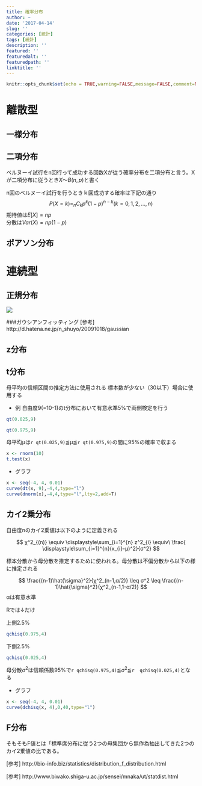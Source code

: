 ---
title: 確率分布
author: ~
date: '2017-04-14'
slug: ''
categories: [統計]
tags: [統計]
description: ''
featured: ''
featuredalt: ''
featuredpath: ''
linktitle: ''
---

```{r setup, include=FALSE}
knitr::opts_chunk$set(echo = TRUE,warning=FALSE,message=FALSE,comment=NA)
```

# 離散型
## 一様分布
## 二項分布
ベルヌーイ試行をn回行って成功する回数Xが従う確率分布を二項分布と言う。Xが二項分布に従うとき$X～B(n,p)$と書く

n回のベルヌーイ試行を行うときｋ回成功する確率は下記の通り
$$
P(X=k)=_{n}C_{k}p^k(1-p)^{n-k} (k=0,1,2,…,n)
$$
期待値は$E[X]=np$  
分散は$Var(X)=np(1-p)$  

## ポアソン分布

# 連続型

## 正規分布
![](http://www.biwako.shiga-u.ac.jp/sensei/mnaka/ut/graph_normdist_percentile.jpg)


###ガウシアンフィッティング
[参考]
http://d.hatena.ne.jp/n_shuyo/20091018/gaussian

## z分布
## t分布
母平均の信頼区間の推定方法に使用される
標本数が少ない（30以下）場合に使用する

- 例
自由度9(=10-1)のt分布において有意水準5%で両側検定を行う
```{r}
qt(0.025,9)
```

```{r}
qt(0.975,9)
```

母平均μは`r qt(0.025,9)`≦μ≦`r qt(0.975,9)`の間に95%の確率で収まる

```{r}
x <- rnorm(10)
t.test(x)
```

- グラフ
```{r}
x <- seq(-4, 4, 0.01)
curve(dt(x, 9),-4,4,type="l")
curve(dnorm(x),-4,4,type="l",lty=2,add=T)
```

## カイ2乗分布
自由度nのカイ2乗値は以下のように定義される

$$
χ^2_{(n)} \equiv \displaystyle\sum_{i=1}^{n} z^2_{i} \equiv\ \frac{ \displaystyle\sum_{i=1}^{n}(x_{i}-μ)^2}{σ^2}
$$

標本分散から母分散を推定するために使われる。母分散は不偏分散から以下の様に推定される

$$
\frac{(n-1)\hat{\sigma}^2}{χ^2_(n-1,α/2)}
\leq
σ^2
\leq 
\frac{(n-1)\hat{\sigma}^2}{χ^2_(n-1,1-α/2)} 
$$
αは有意水準

Rでは↓だけ

上側2.5%
```{r}
qchisq(0.975,4)
```
下側2.5%
```{r}
qchisq(0.025,4)
```
母分散$σ^2$は信頼係数95%で`r qchisq(0.975,4)`≦$σ^2$≦`r  qchisq(0.025,4)`となる

- グラフ
```{r}
x <- seq(-4, 4, 0.01)
curve(dchisq(x, 4),0,40,type="l")
```

## F分布

そもそもF値とは「標準席分布に従う2つの母集団から無作為抽出してきた2つのカイ2乗値の比である。

[参考]
http://bio-info.biz/statistics/distribution_f_distribution.html

[参考]
http://www.biwako.shiga-u.ac.jp/sensei/mnaka/ut/statdist.html